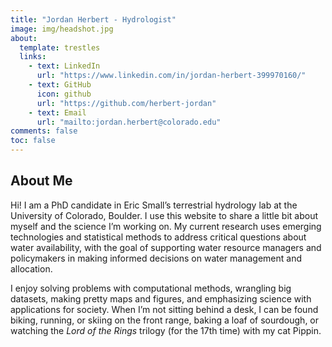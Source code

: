 ```yaml
---
title: "Jordan Herbert - Hydrologist"
image: img/headshot.jpg
about:
  template: trestles
  links:
    - text: LinkedIn
      url: "https://www.linkedin.com/in/jordan-herbert-399970160/"
    - text: GitHub
      icon: github
      url: "https://github.com/herbert-jordan"
    - text: Email
      url: "mailto:jordan.herbert@colorado.edu"
comments: false
toc: false
---
```


## About Me

Hi! I am a PhD candidate in Eric Small's terrestrial hydrology lab at the University of Colorado, Boulder. I use this website to share a little bit about myself and the science I'm working on. My current research uses emerging technologies and statistical methods to address critical questions about water availability, with the goal of supporting water resource managers and policymakers in making informed decisions on water management and allocation.

I enjoy solving problems with computational methods, wrangling big datasets, making pretty maps and figures, and emphasizing science with applications for society. When I’m not sitting behind a desk, I can be found biking, running, or skiing on the front range, baking a loaf of sourdough, or watching the *Lord of the Rings* trilogy (for the 17th time) with my cat Pippin.


